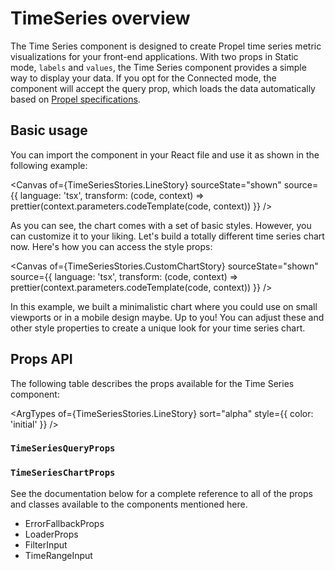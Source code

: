 
<Meta title="Components/TimeSeries" of={TimeSeriesStories} />

# TimeSeries overview

The Time Series component is designed to create Propel time series metric visualizations for your front-end
applications. With two props in Static mode, `labels` and `values`, the Time Series component provides a simple way to
display your data. If you opt for the Connected mode, the component will accept the query prop, which loads the data
automatically based on
[Propel specifications](https://studio.apollographql.com/graph/Propel-API/schema/reference/inputs/TimeSeriesInput?variant=production).

## Basic usage

You can import the component in your React file and use it as shown in the following example:

<Canvas
  of={TimeSeriesStories.LineStory}
  sourceState="shown"
  source={{
    language: 'tsx',
    transform: (code, context) => prettier(context.parameters.codeTemplate(code, context))
  }}
/>

As you can see, the chart comes with a set of basic styles. However, you can customize it to your liking. Let's build a
totally different time series chart now. Here's how you can access the style props:

<Canvas
  of={TimeSeriesStories.CustomChartStory}
  sourceState="shown"
  source={{
    language: 'tsx',
    transform: (code, context) => prettier(context.parameters.codeTemplate(code, context))
  }}
/>

In this example, we built a minimalistic chart where you could use on small viewports or in a mobile design maybe. Up to
you! You can adjust these and other style properties to create a unique look for your time series chart.

## Props API

The following table describes the props available for the Time Series component:

<ArgTypes of={TimeSeriesStories.LineStory} sort="alpha" style={{ color: 'initial' }} />

### `TimeSeriesQueryProps`

<ArgTypes of={TimeSeriesQueryPropsStories} sort="alpha" />

### `TimeSeriesChartProps`

<ArgTypes of={TimeSeriesChartPropsStories} sort="alpha" />

See the documentation below for a complete reference to all of the props and classes available to the components
mentioned here.

- <LinkTo kind="API/ErrorFallbackProps" story="errorfallbackprops">
    ErrorFallbackProps
  </LinkTo>
- <LinkTo kind="API/LoaderProps" story="loaderprops">
    LoaderProps
  </LinkTo>
- <LinkTo kind="API/FilterInput" story="overview">
    FilterInput
  </LinkTo>
- <LinkTo kind="API/TimeRangeInput" story="overview">
    TimeRangeInput
  </LinkTo>
